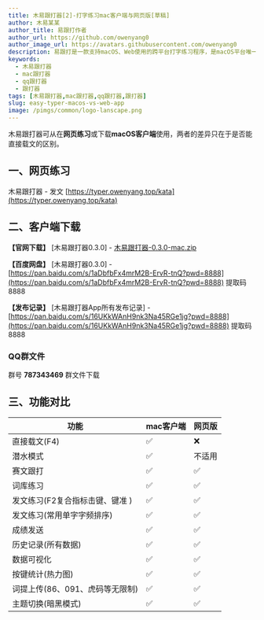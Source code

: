 ```yaml
---
title: 木易跟打器[2]-打字练习mac客户端与网页版[草稿]
author: 木易某某
author_title: 易跟打作者
author_url: https://github.com/owenyang0
author_image_url: https://avatars.githubusercontent.com/owenyang0
description: 易跟打是一款支持macOS、Web使用的跨平台打字练习程序，是macOS平台唯一的、可直接通过QQ群载文的跟打器
keywords:
  - 木易跟打器
  - mac跟打器
  - qq跟打器
  - 跟打器
tags: [木易跟打器,mac跟打器,qq跟打器,跟打器]
slug: easy-typer-macos-vs-web-app
image: /pimgs/common/logo-lanscape.png
---
```


木易跟打器可从在**网页练习**或下载**macOS客户端**使用，两者的差异只在于是否能直接载文的区别。

<!--truncate-->

## 一、网页练习
木易跟打器 - 发文 [https://typer.owenyang.top/kata](https://typer.owenyang.top/kata)

## 二、客户端下载
**【官网下载】** [木易跟打器0.3.0] - [木易跟打器-0.3.0-mac.zip](http://s.owenyang.top/typers/%E6%9C%A8%E6%98%93%E8%B7%9F%E6%89%93%E5%99%A8-0.3.0-mac.zip)

**【百度网盘】** [木易跟打器0.3.0] - [https://pan.baidu.com/s/1aDbfbFx4mrM2B-ErvR-tnQ?pwd=8888](https://pan.baidu.com/s/1aDbfbFx4mrM2B-ErvR-tnQ?pwd=8888) 提取码8888

**【发布记录】** [木易跟打器App所有发布记录] - [https://pan.baidu.com/s/16UKkWAnH9nk3Na45RGe1jg?pwd=8888](https://pan.baidu.com/s/16UKkWAnH9nk3Na45RGe1jg?pwd=8888) 提取码8888

### QQ群文件
群号 **787343469** 群文件下载

## 三、功能对比

| 功能                            | mac客户端 | 网页版 |
|---------------------------------|-----------|--------|
| 直接载文(F4)                    | ✅         | ❌      |
| 潜水模式                        | ✅         | 不适用 |
| 赛文跟打                        | ✅         | ✅      |
| 词库练习                        | ✅         | ✅      |
| 发文练习(F2复合指标击键、键准 ) | ✅         | ✅      |
| 发文练习(常用单字字频排序)      | ✅         | ✅      |
| 成绩发送      | ✅         | ✅      |
| 历史记录(所有数据)              | ✅         | ✅      |
| 数据可视化                      | ✅         | ✅      |
| 按键统计(热力图)                | ✅         | ✅      |
| 词提上传(86、091、虎码等无限制) | ✅         | ✅      |
| 主题切换(暗黑模式)              | ✅         | ✅      |
